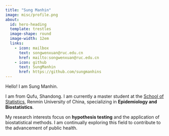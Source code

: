 ```yaml
---
title: "Sung Manhin"
image: misc/profile.png
about:
  id: hero-heading
  template: trestles
  image-shape: round
  image-width: 12em
  links:
    - icon: mailbox
      text: songwenxuan@ruc.edu.cn
      href: mailto:songwenxuan@ruc.edu.cn
    - icon: github
      text: SungManhin
      href: https://github.com/sungmanhins
---
```


::: {#hero-heading}

Hello! I am Sung Manhin.

I am from Qufu, Shandong. I am currently a master student at the [School of Statistics](http://stat.ruc.edu.cn), Renmin University of China, specializing in **Epidemiology and Biostatistics**. 

My research interests focus on **hypothesis testing** and the application of biostatistical methods. I am continually exploring this field to contribute to the advancement of public health.

:::
